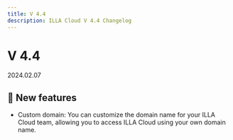 ```yaml
---
title: V 4.4
description: ILLA Cloud V 4.4 Changelog
---
```


# V 4.4

2024.02.07

## 🚀 New features

* Custom domain: You can customize the domain name for your ILLA Cloud team, allowing you to access ILLA Cloud using your own domain name.